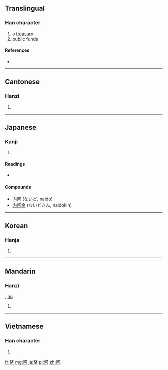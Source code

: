 ==Translingual==

===Han character===
{{Han char|rn=50|rad=巾|as=05|sn=8|four=4722<sub>7</sub>|canj=女水中月 (VELB)}}

# a [[treasury]]
# public funds

====References====
* {{Han ref|kx=0329.340|dkj=08838|dj=0635.090|hdz=10735.120|uh=5E11|ud=24081|bh=A9AE|bd=43438}}

----

==Cantonese==

===Hanzi===
{{yue-hanzi|jyut=|y=tong2}}

# {{defn|lang=yue|sort=巾05}}

----

==Japanese==

===Kanji===
{{ja-kanji|grade=|rs=巾05}}

# {{defn|lang=ja|sort=巾05}}

====Readings====
* {{ja-readings|on=[[ど]] (do), [[とう]] (tō)|kun=[[かねぐら]] (kanegura)}}

====Compounds====
* [[内帑]] (ないど, naido)
* [[内帑金]] (ないどきん, naidokin)

----

==Korean==

===Hanja===
{{ko-hanja|hangeul=[[탕]], [[노]]|rv=tang, no|mr=t'ang, no}}

# {{defn|lang=ko|sort=巾05}}

----

==Mandarin==

===Hanzi===
{{cmn-hanzi|pin=[[tǎng]] ([[tang3]])|wg=t'ang<sup>3</sup>}}, [[nú]]

# {{defn|lang=cmn|sort=巾05}}

----

==Vietnamese==

===Han character===
{{vi-hantu|[[nô]]|rs=巾05}}

# {{defn|lang=vi|sort=巾05}}

[[fr:帑]]
[[mg:帑]]
[[ja:帑]]
[[pl:帑]]
[[zh:帑]]